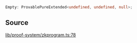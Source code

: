 ```ts
Empty: ProvablePureExtended<undefined, undefined, null>;
```

## Source

[lib/proof-system/zkprogram.ts:78](https://github.com/o1-labs/o1js/blob/main/src/lib/proof-system/zkprogram.ts#L78)
